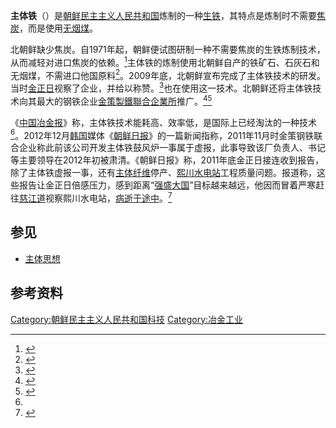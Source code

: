 '''主体铁'''（{{lang-ko|주체철}}）是[[朝鲜民主主义人民共和国|朝鲜民主主义人民共和国]]炼制的一种[[生铁|生铁]]，其特点是炼制时不需要[[焦炭|焦炭]]，而是使用[[无烟煤|无烟煤]]。

北朝鲜缺少焦炭。自1971年起，朝鲜便试图研制一种不需要焦炭的生铁炼制技术，从而减轻对进口焦炭的依赖。<ref name=jiekai>{{cite news|title=揭开朝鲜钢铁工业的面纱|url=http://www.csteelnews.com/xwzx/djbd/201506/t20150615_285933.html|accessdate=2016-03-14|agency=[[中国冶金报|中国冶金报]]|date=2015-06-15|archive-url=https://web.archive.org/web/20190221063925/http://www.csteelnews.com/xwzx/djbd/201506/t20150615_285933.html|archive-date=2019-02-21|dead-url=yes}}</ref>主体铁的炼制使用北朝鲜自产的铁矿石、石灰石和无烟煤，不需进口他国原料<ref>{{cite news|title=不断腾飞中的千里马——走进朝鲜千里马炼钢联合企业|url=http://news.qq.com/a/20090913/001004.htm|accessdate=2016-03-14|agency=新华网|date=2009-09-13|archive-date=2016-03-15|archive-url=https://web.archive.org/web/20160315005855/http://news.qq.com/a/20090913/001004.htm|dead-url=no}}</ref>。2009年底，北朝鲜{{link-ko|城津制钢联合企业所|성진제강련합기업소}}宣布完成了主体铁技术的研发。当时[[金正日|金正日]]视察了企业，并给以称赞。<ref>{{cite news|title=朝鲜最高领导人金正日强调自立更生发展经济|url=http://news.163.com/11/0424/13/72DJ3UVL00014JB5.html|accessdate=2016-03-14|agency=[[新华网|新华网]]|date=2011-04-24|archive-url=https://web.archive.org/web/20160314234154/http://news.163.com/11/0424/13/72DJ3UVL00014JB5.html|archive-date=2016-03-14|dead-url=yes}}</ref>{{le|千里馬製鋼聯合企業所|Chollima Steel Complex}}也在使用这一技术。北朝鲜还将主体铁技术向其最大的钢铁企业[[金策製鐵聯合企業所|金策製鐵聯合企業所]]推广。<ref>{{cite news|title=朝鲜成功完成无焦炭炼钢|url=http://news.baosteel.com/baosteelpc/Tradenews/ShowArticle.asp?ArticleID=50818|accessdate=2016-03-14|agency=宝钢新闻中心|date=2010-10-12|archive-url=https://web.archive.org/web/20160314223700/http://news.baosteel.com/baosteelpc/Tradenews/ShowArticle.asp?ArticleID=50818|archive-date=2016-03-14|dead-url=yes}}</ref><ref>{{cite web|title=朝鲜经济概况 （2010年7月）|url=http://kp.china-embassy.org/chn/cxgk/t718089.htm|website=[[中华人民共和国驻朝鲜民主主义人民共和国大使馆|中华人民共和国驻朝鲜民主主义人民共和国大使馆]]|accessdate=2016-03-14|archive-date=2019-08-02|archive-url=https://web.archive.org/web/20190802095306/http://kp.china-embassy.org/chn/cxgk/t718089.htm|dead-url=no}}</ref>

《[[中国冶金报|中国冶金报]]》称，主体铁技术能耗高、效率低，是国际上已经淘汰的一种技术<ref name=jiekai/>。2012年12月[[韩国|韩国]]媒体《[[朝鲜日报|朝鲜日报]]》的一篇新闻指称，2011年11月时金策钢铁联合企业称此前该公司开发主体铁鼓风炉一事属于虚报，此事导致该厂负责人、书记等主要领导在2012年初被肃清。《朝鲜日报》称，2011年底金正日接连收到报告，除了主体铁虚报一事，还有[[維尼綸|主体纤维]]停产、[[熙川水电站|熙川水电站]]工程质量问题。报道称，这些报告让金正日倍感压力，感到距离“[[强盛大国|强盛大国]]”目标越来越远，他因而冒着严寒赶往[[慈江道|慈江道]]视察熙川水电站，[[金正日之死|病逝于途中]]。<ref>{{cite news|title=各大主体工程频出状况 金正日去世前压力极大|url=http://cnnews.chosun.com/client/news/viw.asp?cate=c01&mcate=M1003&nNewsNumb=20121231970&nidx=31970#self|accessdate=2016-03-14|agency=[[朝鲜日报|朝鲜日报]]|date=2012-12-24|deadurl=yes|archiveurl=https://web.archive.org/web/20160314215218/http://cnnews.chosun.com/client/news/viw.asp?cate=c01&mcate=M1003&nNewsNumb=20121231970&nidx=31970#self|archivedate=2016-03-14}}</ref>

== 参见 ==
* [[主体思想|主体思想]]

== 参考资料 ==
{{reflist}}

[[Category:朝鲜民主主义人民共和国科技|Category:朝鲜民主主义人民共和国科技]]
[[Category:冶金工业|Category:冶金工业]]